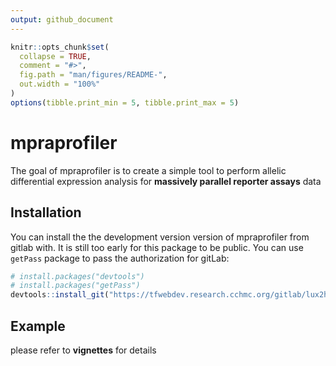 ```yaml
---
output: github_document
---
```


<!-- README.md is generated from README.Rmd. Please edit that file -->

```r
knitr::opts_chunk$set(
  collapse = TRUE,
  comment = "#>",
  fig.path = "man/figures/README-",
  out.width = "100%"
)
options(tibble.print_min = 5, tibble.print_max = 5)
```
# mpraprofiler

<!-- badges: start -->
<!-- badges: end -->

The goal of mpraprofiler is to create a simple tool to perform allelic differential expression analysis for **massively parallel reporter assays** data

## Installation

You can install the the development version version of mpraprofiler from gitlab with. It is still too early for this package to be public. You can use `getPass` package to pass the authorization for gitLab:

``` r
# install.packages("devtools")
# install.packages("getPass")
devtools::install_git("https://tfwebdev.research.cchmc.org/gitlab/lux2ht/mpraprofiler.git", ,credentials = git2r::cred_user_pass("lux2ht", getPass::getPass()))
```

## Example
please refer to **vignettes** for details
